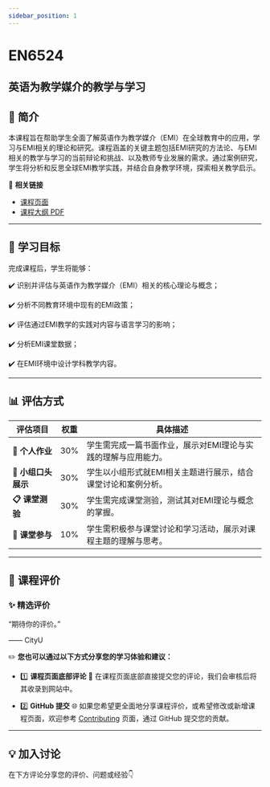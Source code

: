 ```yaml
---
sidebar_position: 1
---
```


# EN6524
## 英语为教学媒介的教学与学习

## **📘 简介**
本课程旨在帮助学生全面了解英语作为教学媒介（EMI）在全球教育中的应用，学习与EMI相关的理论和研究。课程涵盖的关键主题包括EMI研究的方法论、与EMI相关的教学与学习的当前辩论和挑战、以及教师专业发展的需求。通过案例研究，学生将分析和反思全球EMI教学实践，并结合自身教学环境，探索相关教学启示。

🔗 **相关链接**
- [课程页面](https://www.cityu.edu.hk/catalogue/pg/202425/course/EN6524.htm)
- [课程大纲 PDF](https://www.cityu.edu.hk/catalogue/pg/202425/course/EN6524.pdf)

---

## **🎯 学习目标**

完成课程后，学生将能够：

✔️ 识别并评估与英语作为教学媒介（EMI）相关的核心理论与概念；

✔️ 分析不同教育环境中现有的EMI政策；

✔️ 评估通过EMI教学的实践对内容与语言学习的影响；

✔️ 分析EMI课堂数据；

✔️ 在EMI环境中设计学科教学内容。

---

## **📊 评估方式**

| **评估项目**            | **权重** | **具体描述**                                                                                     |
|------------------------|---------|-----------------------------------------------------------------------------------------------|
| **📝 个人作业**         | 30%     | 学生需完成一篇书面作业，展示对EMI理论与实践的理解与应用能力。                                               |
| **🎤 小组口头展示**      | 30%     | 学生以小组形式就EMI相关主题进行展示，结合课堂讨论和案例分析。                                              |
| **📋 课堂测验**          | 30%     | 学生需完成课堂测验，测试其对EMI理论与概念的掌握。                                                     |
| **💬 课堂参与**          | 10%     | 学生需积极参与课堂讨论和学习活动，展示对课程主题的理解与思考。                                               |

---

## **💬 课程评价**

### ✨ **精选评价**
<div className={commentStyles.commentBox}>
    <p className={commentStyles.commentText}>
        “期待你的评价。”
    </p>
    <p className={commentStyles.commentAuthor}>—— CityU</p>
</div>

✏️ **您也可以通过以下方式分享您的学习体验和建议：**

- 1️⃣ **课程页面底部评论**
💬 在课程页面底部直接提交您的评论，我们会审核后将其收录到网站中。

- 2️⃣ **GitHub 提交**
🌐 如果您希望更全面地分享课程评价，或希望修改或新增课程页面，欢迎参考 [Contributing](https://penjc.github.io/CityU/contributing) 页面，通过 GitHub 提交您的贡献。

---

## **💡 加入讨论**

在下方评论分享您的评价、问题或经验👇
<Utterances />
